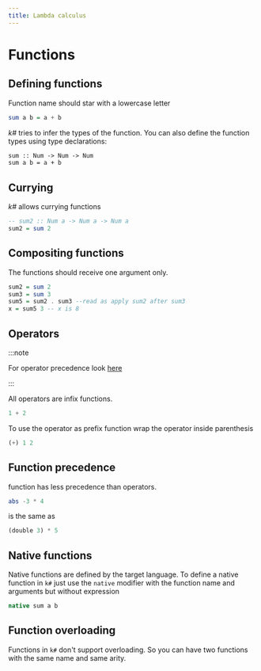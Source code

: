 ```yaml
---
title: Lambda calculus
---
```


# Functions


## Defining functions

Function name should star with a lowercase letter

```haskell
sum a b = a + b
```

*k#* tries to infer the types of the function. You can also define the function types using type declarations:

```fsharp
sum :: Num -> Num -> Num
sum a b = a + b
```

## Currying

*k#* allows currying functions

```haskell
-- sum2 :: Num a -> Num a -> Num a
sum2 = sum 2
```

## Compositing functions

The functions should receive one argument only.

```haskell
sum2 = sum 2
sum3 = sum 3
sum5 = sum2 . sum3 --read as apply sum2 after sum3
x = sum5 3 -- x is 8
```

## Operators 

:::note 

For operator precedence look [here](0003-syntax.mdx#operator-precedence)

:::

All operators are infix functions. 

```haskell
1 + 2
```

To use the operator as prefix function wrap the operator inside parenthesis

```haskell
(+) 1 2
```

## Function precedence

function has less precedence than operators.

```haskell
abs -3 * 4 
```

is the same as

```haskell
(double 3) * 5
```

## Native functions

Native functions are defined by the target language. To define a native function in `k#` just use the `native` modifier with the function name and arguments but without expression

```java
native sum a b
```

## Function overloading

Functions in `k#` don't support overloading. So you can have two functions with the same name and same arity.
